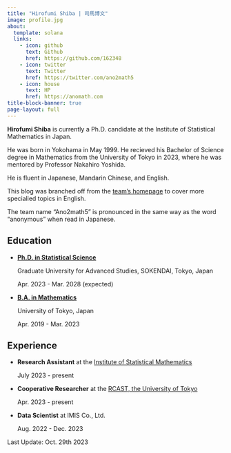 ```yaml
---
title: "Hirofumi Shiba | 司馬博文"
image: profile.jpg
about:
  template: solana
  links:
    - icon: github
      text: Github
      href: https://github.com/162348
    - icon: twitter
      text: Twitter
      href: https://twitter.com/ano2math5
    - icon: house
      text: HP
      href: https://anomath.com
title-block-banner: true
page-layout: full
---
```


**Hirofumi Shiba** is currently a Ph.D. candidate at the Institute of Statistical Mathematics in Japan. 

He was born in Yokohama in May 1999. He recieved his Bachelor of Science degree in Mathematics from the University of Tokyo in 2023, where he was mentored by Professor Nakahiro Yoshida.

He is fluent in Japanese, Mandarin Chinese, and English.

This blog was branched off from the [team's homepage](https://anomath.com) to cover more specialied topics in English.

The team name "Ano2math5" is pronounced in the same way as the word "anonymous" when read in Japanese.

## Education

* [**Ph.D. in Statistical Science**]{.underline}
    
    Graduate University for Advanced Studies, SOKENDAI, Tokyo, Japan
    
    Apr. 2023 - Mar. 2028 (expected)

* [**B.A. in Mathematics**]{.underline}
    
    University of Tokyo, Japan
    
    Apr. 2019 - Mar. 2023

## Experience

* **Research Assistant** at the [Institute of Statistical Mathematics](https://www.ism.ac.jp/index_e.html)
    
    July 2023 - present

* **Cooperative Researcher** at the [RCAST, the University of Tokyo](https://www.rcast.u-tokyo.ac.jp/en/index.html)
    
    Apr. 2023 - present

* **Data Scientist** at IMIS Co., Ltd.
  
    Aug. 2022 - Dec. 2023



Last Update: Oct. 29th 2023